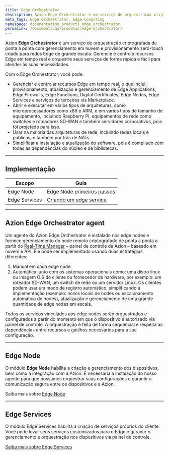 ```yaml
---
title: Edge Orchestrator
description: Azion Edge Orchestrator é um serviço de orquestração criptografada de ponta a ponta com gerenciamento em nuvem e provisionamento zero-touch, criado para redes Edge de grande escala
meta_tags: Edge Orchestrator, Edge Computing
namespace: documentation_products_edge_orchestrator
permalink: /documentacao/produtos/edge-orchestrator/
---
```


Azion **Edge Orchestrator** é um serviço de orquestração criptografada de ponta a ponta com gerenciamento em nuvem e provisionamento zero-touch criado para redes Edge de grande escala. Gerencie e controle recursos Edge em tempo real e orquestre seus serviços de forma rápida e fácil para atender às suas necessidades.

Com o Edge Orchestrator, você pode:

- Gerenciar e controlar recursos Edge em tempo real, o que inclui: provisionamento, atualização e gerenciamento de Edge Applications, Edge Firewalls, Edge Functions, Digital Certificates, Edge Nodes, Edge Services e serviços de terceiros via Marketplace.
- Abrir e executar em vários tipos de arquiteturas, como microprocessadores como x86 e ARM, e em vários tipos de tamanho de equipamento, incluindo Raspberry PI, equipamentos de rede como switches e roteadores SD-WAN e também servidores corporativos, pois foi projetado para isso.
- Usar na maioria das arquiteturas de rede, incluindo redes locais e públicas, e também por trás de NATs.
- Simplificar a instalação e atualização do software, pois é compilado com todas as dependências do núcleo e de bibliotecas.

---

## Implementação

| Escopo | Guia |
| - | - | 
| Edge Node | [Edge Node primeiros passos](/pt-br/documentacao/produtos/guias/orchestrator/edge-node-primeiros-passos/) |
| Edge Services | [Criando um edge service](/pt-br/documentacao/produtos/guias/orchestrator/criando-edge-service/) |

---

## Azion Edge Orchestrator agent

Um agente do Azion Edge Orchestrator é instalado nos edge nodes e fornece gerenciamento do node remoto criptografado de ponta a ponta a partir do [Real-Time Manager](https://manager.azion.com/) – painel de controle da Azion – baseado em nuvem e API. Ele pode ser implementado usando duas estratégias diferentes:

1. Manual em cada edge node.
2. Automática junto com os sistemas operacionais como: uma distro linux ou imagem O.S do cliente ou fornecedor de hardware, por exemplo: um roteador SD-WAN, um switch de rede ou um servidor Linux. Os clientes podem usar um modo de registro automático, simplificando a implementação (exemplo: novos locais de nodes ou escalonamento automático de nodes), atualização e gerenciamento de uma grande quantidade de edge nodes em escala.

Todos os serviços vinculados aos edge nodes serão orquestrados e configurados a partir do momento em que o dispositivo é autorizado via painel de controle. A orquestração é feita de forma sequencial e respeita as dependências entre recursos e gatilhos necessários para a sua configuração.

---


## Edge Node

O módulo **Edge Node** habilita a criação e gerenciamento dos dispositivos, bem como a integração com a Azion. É necessária a instalação do nosso agente para que possamos orquestrar suas configurações e garantir a comunicação segura entre os dispositivos e a Azion.

Saiba mais sobre [Edge Node](/pt-br/documentacao/produtos/edge-orchestrator/edge-node/)

---

## Edge Services

O módulo Edge Services habilita a criação de serviços próprios do cliente. Você pode levar seus serviços customizados para o Edge e garantir o gerenciamento e orquestração nos dispositivos via painel de controle.

[Saiba mais sobre Edge Services](/pt-br/documentacao/produtos/edge-orchestrator/edge-services/)


